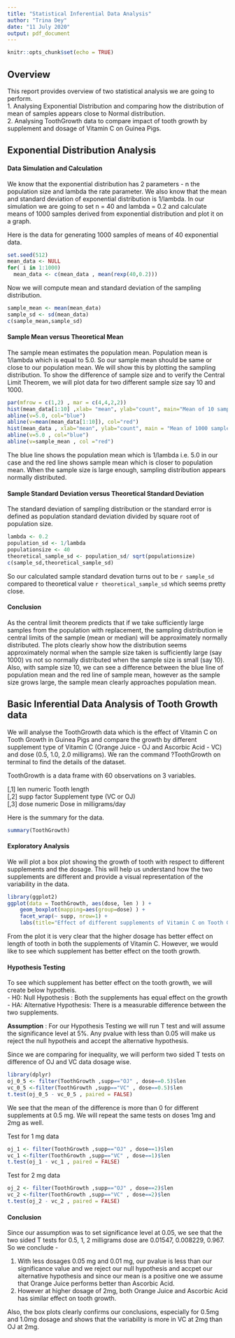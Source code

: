 ```yaml
---
title: "Statistical Inferential Data Analysis"
author: "Trina Dey"
date: "11 July 2020"
output: pdf_document
---
```


```r
knitr::opts_chunk$set(echo = TRUE)
```

## Overview

This report provides overview of two statistical analysis we are going to perform.  
  1. Analysing Exponential Distribution and comparing how the distribution of mean of samples appears close to Normal distribution.  
  2. Analysing ToothGrowth data to compare impact of tooth growth by supplement and dosage of Vitamin C on Guinea Pigs.

## Exponential Distribution Analysis

#### Data Simulation and Calculation
We know that the exponential distribution has 2 parameters - n the population size and lambda the rate parameter. We also know that the mean and standard deviation of exponential distribution is 1/lambda. In our simulation we are going to set n = 40 and lambda = 0.2 and calculate means of 1000 samples derived from exponential distribution and plot it on a graph.

Here is the data for generating 1000 samples of means of 40 exponential data.

```r
set.seed(512)
mean_data <- NULL
for( i in 1:1000)
  mean_data <- c(mean_data , mean(rexp(40,0.2)))
```

Now we will compute mean and standard deviation of the sampling distribution.

```r
sample_mean <- mean(mean_data)
sample_sd <- sd(mean_data)
c(sample_mean,sample_sd)
```


#### Sample Mean versus Theoretical Mean
The sample mean estimates the population mean. Population mean is 1/lambda which is equal to 5.0. So our sample mean should be same or close to our population mean. We will show this by plotting the sampling distribution. To show the difference of sample size and to verify the Central Limit Theorem, we will plot data for two different sample size say 10 and 1000.

```r
par(mfrow = c(1,2) , mar = c(4,4,2,2))
hist(mean_data[1:10] ,xlab= "mean", ylab="count", main="Mean of 10 samples", border = "black")
abline(v=5.0, col="blue")
abline(v=mean(mean_data[1:10]), col="red")
hist(mean_data , xlab="mean", ylab="count", main = "Mean of 1000 samples",border = "black")
abline(v=5.0 , col="blue")
abline(v=sample_mean , col ="red")

```

The blue line shows the population mean which is 1/lambda i.e. 5.0 in our case and the red line shows sample mean which is closer to population mean. When the sample size is large enough, sampling distribution appears normally distributed.

#### Sample Standard Deviation versus Theoretical Standard Deviation
The standard deviation of sampling distribution or the standard error is defined as population standard deviation divided by square root of population size. 

```r
lambda <- 0.2
population_sd <- 1/lambda
populationsize <- 40
theoretical_sample_sd <- population_sd/ sqrt(populationsize)
c(sample_sd,theoretical_sample_sd)
```

So our calculated sample standard devation turns out to be `r sample_sd` compared to theoretical value `r theoretical_sample_sd` which seems pretty close.


#### Conclusion
As the central limit theorem predicts that if we take sufficiently large samples from the population with replacement, the sampling distribution ie central limits of the sample (mean or median) will be approximately normally distributed. The plots clearly show how the distribution seems approximately normal when the sample size taken is sufficiently large (say 1000) vs not so normally distributed when the sample size is small (say 10). Also, with sample size 10, we can see a difference between the blue line of population mean and the red line of sample mean, however as the sample size grows large, the sample mean clearly approaches population mean.


## Basic Inferential Data Analysis of Tooth Growth data
We will analyse the ToothGrowth data which is the effect of Vitamin C on Tooth Growth in Guinea Pigs and compare the growth by different supplement type of Vitamin C (Orange Juice - OJ and Ascorbic Acid - VC) and dose (0.5, 1.0, 2.0 milligrams). We ran the command ?ToothGrowth on terminal to find the details of the dataset.

ToothGrowth is a data frame with 60 observations on 3 variables.  

[,1]	len	numeric	Tooth length  
[,2]	supp	factor	Supplement type (VC or OJ)  
[,3]	dose	numeric	Dose in milligrams/day  

Here is the summary for the data.

```r
summary(ToothGrowth)
```

#### Exploratory Analysis

We will plot a box plot showing the growth of tooth with respect to different supplements and the dosage. This will help us understand how the two supplements are different and provide a visual representation of the variability in the data.
```r
library(ggplot2)
ggplot(data = ToothGrowth, aes(dose, len ) ) + 
    geom_boxplot(mapping=aes(group=dose) ) + 
    facet_wrap(~ supp, nrow=1) +
    labs(title="Effect of different supplements of Vitamin C on Tooth Growth in Guinea Pigs")

```

From the plot it is very clear that the higher dosage has better effect on length of tooth in both the supplements of Vitamin C. However, we would like to see which supplement has better effect on the tooth growth. 

#### Hypothesis Testing

To see which supplement has better effect on the tooth growth, we will create below hypotheis.    
- H0: Null Hypothesis : Both the supplements has equal effect on the growth  
- HA: Alternative Hypothesis: There is a measurable difference between the two supplements.  

**Assumption** : For our Hypothesis Testing we will run T test and will assume the significance level at 5%. Any pvalue with less than 0.05 will make us reject the null hypotheis and accept the alternative hypothesis.

Since we are comparing for inequality, we will perform two sided T tests on difference of OJ and VC data dosage wise.

```r
library(dplyr)
oj_0_5 <- filter(ToothGrowth ,supp=="OJ" , dose==0.5)$len
vc_0_5 <-filter(ToothGrowth ,supp=="VC" , dose==0.5)$len
t.test(oj_0_5 - vc_0_5 , paired = FALSE)
```
We see that the mean of the difference is more than 0 for different supplements at 0.5 mg. We will repeat the same tests on doses 1mg and 2mg as well.

Test for 1 mg data
```r
oj_1 <- filter(ToothGrowth ,supp=="OJ" , dose==1)$len
vc_1 <-filter(ToothGrowth ,supp=="VC" , dose==1)$len
t.test(oj_1 - vc_1 , paired = FALSE)
```

Test for 2 mg data
```r
oj_2 <- filter(ToothGrowth ,supp=="OJ" , dose==2)$len
vc_2 <-filter(ToothGrowth ,supp=="VC" , dose==2)$len
t.test(oj_2 - vc_2 , paired = FALSE)
```

#### Conclusion
Since our assumption was to set significance level at 0.05, we see that the two sided T tests for 0.5, 1, 2 milligrams dose are 0.01547, 0.008229, 0.967. So we conclude -   

1. With less dosages 0.05 mg and 0.01 mg, our pvalue is less than our significance value and we reject our null hypothesis and accpet our alternative hypothesis and since our mean is a positive one we assume that Orange Juice performs better than Ascorbic Acid.  
2. However at higher dosage of 2mg, both Orange Juice and Ascorbic Acid has similar effect on tooth growth.

Also, the box plots clearly confirms our conclusions, especially for 0.5mg and 1.0mg dosage and shows that the variability is more in VC at 2mg than OJ at 2mg.